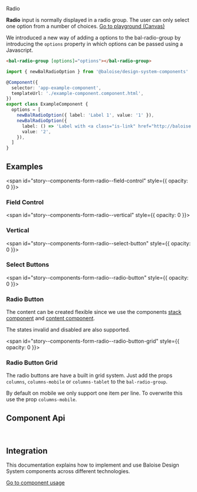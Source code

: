 
<bal-doc-banner id="story--components-form-radio--basic" >Radio</bal-doc-banner>

<bal-doc-lead>
  <b>Radio</b> input is normally displayed in a radio group. The user can only select one option from a number of
  choices.
</bal-doc-lead>

<Canvas withSource="open">
  <Story id="components-form-radio--basic" />
</Canvas>

<bal-doc-app>
  <bal-button-group class="mb-large" position="center">
    <a class="button is-primary" href="?path=/story/components-form-radio--basic">
      Go to playground (Canvas)
    </a>
    <bal-doc-code-sandbox
      framework="angular"
      template={Basic.parameters.docs.source.code}
      modules="radio"
    ></bal-doc-code-sandbox>
    <bal-doc-code-sandbox
      framework="html"
      template={Basic.parameters.docs.source.code}
      modules="radio"
    ></bal-doc-code-sandbox>
  </bal-button-group>
</bal-doc-app>

We introduced a new way of adding a options to the bal-radio-group
by introducing the `options` property in which options can be passed using a Javascript.

```html
<bal-radio-group [options]="options"></bal-radio-group>
```

```typescript
import { newBalRadioOption } from '@baloise/design-system-components'

@Component({
  selector: 'app-example-component',
  templateUrl: './example-component.component.html',
})
export class ExampleComponent {
  options = [
    newBalRadioOption({ label: 'Label 1', value: '1' }),
    newBalRadioOption({
      label: () => 'Label with <a class="is-link" href="http://baloise.com">Link</a>',
      value: '2',
    }),
  ]
}
```

## Examples

<span id="story--components-form-radio--field-control" style={{ opacity: 0 }}></span>

### Field Control

<Canvas>
  <Story id="components-form-radio--field-control" />
</Canvas>

<span id="story--components-form-radio--vertical" style={{ opacity: 0 }}></span>

### Vertical

<Canvas>
  <Story id="components-form-radio--vertical" />
</Canvas>

<span id="story--components-form-radio--select-button" style={{ opacity: 0 }}></span>

### Select Buttons

<Canvas>
  <Story id="components-form-radio--select-button" />
</Canvas>

<span id="story--components-form-radio--radio-button" style={{ opacity: 0 }}></span>

### Radio Button

The content can be created flexible since we use the components [stack component](?path=/docs/components-layout-stack--basic) and [content component](?path=/docs/components-layout-content--basic).

The states invalid and disabled are also supported.

<Canvas>
  <Story id="components-form-radio--radio-button" />
</Canvas>

<span id="story--components-form-radio--radio-button-grid" style={{ opacity: 0 }}></span>

### Radio Button Grid

The radio buttons are have a built in grid system. Just add the props `columns`, `columns-mobile` or `columns-tablet` to the `bal-radio-group`.

By default on mobile we only support one item per line. To overwrite this use the prop `columns-mobile`.

<Canvas>
  <Story id="components-form-radio--radio-button-grid" />
</Canvas>

## Component Api


<Description markdown={readme} />
<Description markdown={radioGroup} />
<Description markdown={radioButton} />

<br />

## Integration

This documentation explains how to implement and use Baloise Design System components across different technologies.

<a class="button is-primary" href="?path=/docs/development-components--page">
  Go to component usage
</a>


<Description markdown={testing} />

<bal-doc-github link="/components/form/bal-radio/stories/bal-radio.docs.mdx"></bal-doc-github>
